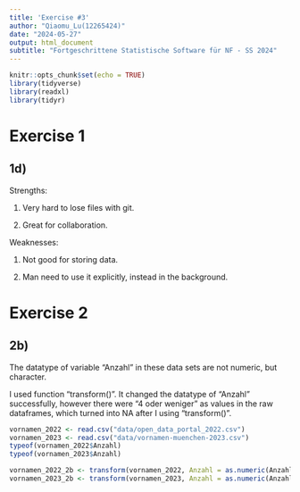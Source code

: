 ```yaml
---
title: 'Exercise #3'
author: "Qiaomu_Lu(12265424)"
date: "2024-05-27"
output: html_document
subtitle: "Fortgeschrittene Statistische Software für NF - SS 2024"
---
```


```r
knitr::opts_chunk$set(echo = TRUE)
library(tidyverse)
library(readxl)
library(tidyr)
```

# Exercise 1

## 1d)
Strengths: 

1. Very hard to lose files with git.

2. Great for collaboration.

Weaknesses: 

1. Not good for storing data.

2. Man need to use it explicitly, instead in the background.


# Exercise 2

## 2b)
The datatype of variable "Anzahl" in these data sets are not numeric, but character.

I used function "transform()". It changed the datatype of "Anzahl" successfully, however there were "4 oder weniger" as values in the raw dataframes, which turned into NA after I using "transform()".
```r
vornamen_2022 <- read.csv("data/open_data_portal_2022.csv")
vornamen_2023 <- read.csv("data/vornamen-muenchen-2023.csv")
typeof(vornamen_2022$Anzahl)
typeof(vornamen_2023$Anzahl)

vornamen_2022_2b <- transform(vornamen_2022, Anzahl = as.numeric(Anzahl))
vornamen_2023_2b <- transform(vornamen_2023, Anzahl = as.numeric(Anzahl))
```

